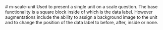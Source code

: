 
<Meta of={ScaleUnitStories} title="Molecules/Scale" />
# m-scale-unit
Used to present a single unit on a scale question.  The base functionality is a square block inside of which is the data label.  However augmentations include the ability to assign a background image to the unit and to change the position of the data label to before, after, inside or none.

<Canvas of={ScaleUnitStories.MScaleUnit} />
<Controls of={ScaleUnitStories.MScaleUnit} />

